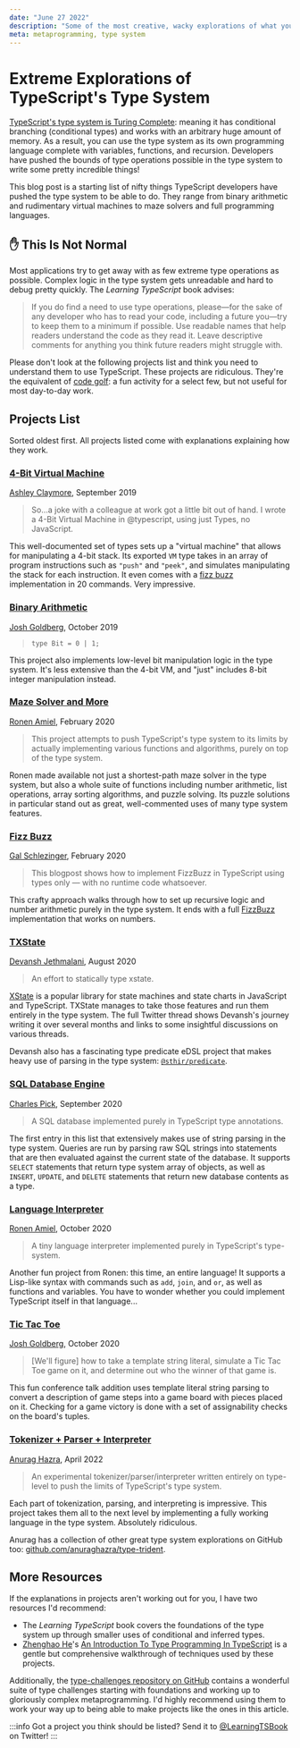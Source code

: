 ```yaml
---
date: "June 27 2022"
description: "Some of the most creative, wacky explorations of what you can do in TypeScript's type system!"
meta: metaprogramming, type system
---
```


# Extreme Explorations of TypeScript's Type System

[TypeScript's type system is Turing Complete](https://github.com/microsoft/TypeScript/issues/14833): meaning it has conditional branching (conditional types) and works with an arbitrary huge amount of memory.
As a result, you can use the type system as its own programming language complete with variables, functions, and recursion.
Developers have pushed the bounds of type operations possible in the type system to write some pretty incredible things!

This blog post is a starting list of nifty things TypeScript developers have pushed the type system to be able to do.
They range from binary arithmetic and rudimentary virtual machines to maze solvers and full programming languages.

## ✋ This Is Not Normal

Most applications try to get away with as few extreme type operations as possible.
Complex logic in the type system gets unreadable and hard to debug pretty quickly.
The _Learning TypeScript_ book advises:

> If you do find a need to use type operations, please—for the sake of any developer who has to read your code, including a future you—try to keep them to a minimum if possible.
> Use readable names that help readers understand the code as they read it.
> Leave descriptive comments for anything you think future readers might struggle with.

Please don't look at the following projects list and think you need to understand them to use TypeScript.
These projects are ridiculous.
They're the equivalent of [code golf](https://en.wikipedia.org/wiki/Code_golf): a fun activity for a select few, but not useful for most day-to-day work.

<!--truncate-->

## Projects List

Sorted oldest first.
All projects listed come with explanations explaining how they work.

### [4-Bit Virtual Machine](https://gist.github.com/acutmore/9d2ce837f019608f26ff54e0b1c23d6e)

[Ashley Claymore](https://twitter.com/acutmore/status/1175820877566492673), September 2019

> So...a joke with a colleague at work got a little bit out of hand. I wrote a 4-Bit Virtual Machine in @typescript, using just Types, no JavaScript.

This well-documented set of types sets up a "virtual machine" that allows for manipulating a 4-bit stack.
Its exported `VM` type takes in an array of program instructions such as `"push"` and `"peek"`, and simulates manipulating the stack for each instruction.
It even comes with a [fizz buzz](https://en.wikipedia.org/wiki/Fizz_buzz) implementation in 20 commands.
Very impressive.

### [Binary Arithmetic](https://blog.joshuakgoldberg.com/binary-arithmetic)

[Josh Goldberg](https://twitter.com/JoshuaKGoldberg/status/1182791917194530816), October 2019

> `type Bit = 0 | 1;`

This project also implements low-level bit manipulation logic in the type system.
It's less extensive than the 4-bit VM, and "just" includes 8-bit integer manipulation instead.

### [Maze Solver and More](https://github.com/ronami/meta-typing)

[Ronen Amiel](https://twitter.com/ronenamiel/status/1232012684268392450), February 2020

> This project attempts to push TypeScript's type system to its limits by actually implementing various functions and algorithms, purely on top of the type system.

Ronen made available not just a shortest-path maze solver in the type system, but also a whole suite of functions including number arithmetic, list operations, array sorting algorithms, and puzzle solving.
Its puzzle solutions in particular stand out as great, well-commented uses of many type system features.

### [Fizz Buzz](https://gal.hagever.com/posts/typing-the-technical-interview-in-typescript)

[Gal Schlezinger](https://twitter.com/galstar/status/1230519810418761730), February 2020

> This blogpost shows how to implement FizzBuzz in TypeScript using types only — with no runtime code whatsoever.

This crafty approach walks through how to set up recursive logic and number arithmetic purely in the type system.
It ends with a full [FizzBuzz](https://en.wikipedia.org/wiki/Fizz_buzz) implementation that works on numbers.

### [TXState](https://github.com/devanshj/txstate)

[Devansh Jethmalani](https://twitter.com/devanshj__/status/1297939517853196288), August 2020

> An effort to statically type xstate.

[XState](https://xstate.js.org) is a popular library for state machines and state charts in JavaScript and TypeScript.
TXState manages to take those features and run them entirely in the type system.
The full Twitter thread shows Devansh's journey writing it over several months and links to some insightful discussions on various threads.

Devansh also has a fascinating type predicate eDSL project that makes heavy use of parsing in the type system: [`@sthir/predicate`](https://github.com/devanshj/sthir/tree/main/packages/predicate).

### [SQL Database Engine](https://github.com/codemix/ts-sql)

[Charles Pick](https://twitter.com/c_pick/status/1307433762914009090), September 2020

> A SQL database implemented purely in TypeScript type annotations.

The first entry in this list that extensively makes use of string parsing in the type system.
Queries are run by parsing raw SQL strings into statements that are then evaluated against the current state of the database.
It supports `SELECT` statements that return type system array of objects, as well as `INSERT`, `UPDATE`, and `DELETE` statements that return new database contents as a type.

### [Language Interpreter](https://github.com/ronami/typelang)

[Ronen Amiel](https://twitter.com/ronenamiel/status/1321199372802183169), October 2020

> A tiny language interpreter implemented purely in TypeScript's type-system.

Another fun project from Ronen: this time, an entire language!
It supports a Lisp-like syntax with commands such as `add`, `join`, and `or`, as well as functions and variables.
You have to wonder whether you could implement TypeScript itself in that language...

### [Tic Tac Toe](https://blog.joshuakgoldberg.com/type-system-game-engines)

[Josh Goldberg](https://twitter.com/JoshuaKGoldberg/status/1314610055963193344), October 2020

> \[We'll figure\] how to take a template string literal, simulate a Tic Tac Toe game on it, and determine out who the winner of that game is.

This fun conference talk addition uses template literal string parsing to convert a description of game steps into a game board with pieces placed on it.
Checking for a game victory is done with a set of assignability checks on the board's tuples.

### [Tokenizer + Parser + Interpreter](https://github.com/anuraghazra/typelevel-parser)

[Anurag Hazra](https://twitter.com/anuraghazru/status/1512092136841543682), April 2022

> An experimental tokenizer/parser/interpreter written entirely on type-level to push the limits of TypeScript's type system.

Each part of tokenization, parsing, and interpreting is impressive.
This project takes them all to the next level by implementing a fully working language in the type system.
Absolutely ridiculous.

Anurag has a collection of other great type system explorations on GitHub too: [github.com/anuraghazra/type-trident](https://github.com/anuraghazra/type-trident).

## More Resources

If the explanations in projects aren't working out for you, I have two resources I'd recommend:

- The _Learning TypeScript_ book covers the foundations of the type system up through smaller uses of conditional and inferred types.
- [Zhenghao He](https://twitter.com/he_zhenghao)'s [An Introduction To Type Programming In TypeScript](https://www.zhenghao.io/posts/type-programming) is a gentle but comprehensive walkthrough of techniques used by these projects.

Additionally, the [type-challenges repository on GitHub](https://github.com/type-challenges/type-challenges) contains a wonderful suite of type challenges starting with foundations and working up to gloriously complex metaprogramming.
I'd highly recommend using them to work your way up to being able to make projects like the ones in this article.

:::info
Got a project you think should be listed?
Send it to [@LearningTSBook](https://twitter.com/LearningTSBook) on Twitter!
:::
